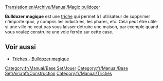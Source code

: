 [[Translation:en/Archive/Manual/Magic bulldozer]]

'''Bulldozer magique''' est une [[fr/Manual/Triche|triche]] qui permet à l'utilisateur de supprimer n'importe quoi, y compris les industries, les phares, etc. Cela peut être utile si une ville ne veut pas vous laisser détruire une maison, par exemple quand vous voulez construire une voie ferrée sur cette case.

== Voir aussi ==
*[[fr/Manual/Triche#bulldozer-magique|Triches - Bulldozer magique]]

[[Category:fr/Manual/Base Set/Jouer]]
[[Category:fr/Manual/Base Set/Aircraft/Construction]]
[[Category:fr/Manual/Triches]]